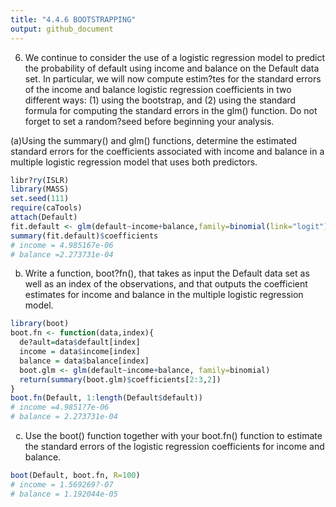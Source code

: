 ```yaml
---
title: "4.4.6 BOOTSTRAPPING"
output: github_document
---
```


6. We continue to consider the use of a logistic regression model to predict the probability of default using income and balance on the Default data set. In particular, we will now compute estim?tes for the standard errors of the income and balance logistic regression coefficients in two different ways: (1) using the bootstrap, and (2) using the standard formula for computing the standard errors in the glm() function. Do not forget to set a random?seed before beginning your analysis.

(a)Using the summary() and glm() functions, determine the estimated standard errors for the coefficients associated with income and balance in a multiple logistic regression model that uses both predictors.
```r
libr?ry(ISLR)
library(MASS)
set.seed(111)
require(caTools)
attach(Default)
fit.default <- glm(default~income+balance,family=binomial(link="logit"))
summary(fit.default)$coefficients
# income = 4.985167e-06
# balance =2.273731e-04
```

(b) Write a function, boot?fn(), that takes as input the Default data set as well as an index of the observations, and that outputs the coefficient estimates for income and balance in the multiple logistic regression model.

```R
library(boot)
boot.fn <- function(data,index){
  de?ault=data$default[index]
  income = data$income[index]
  balance = data$balance[index]
  boot.glm <- glm(default~income+balance, family=binomial)
  return(summary(boot.glm)$coefficients[2:3,2])
}
boot.fn(Default, 1:length(Default$default))
# income =4.9851?7e-06
# balance = 2.273731e-04 
```

(c) Use the boot() function together with your boot.fn() function to estimate the standard errors of the logistic regression coefficients for income and balance.

```R
boot(Default, boot.fn, R=100)
# income = 1.569269?-07
# balance = 1.192044e-05
```